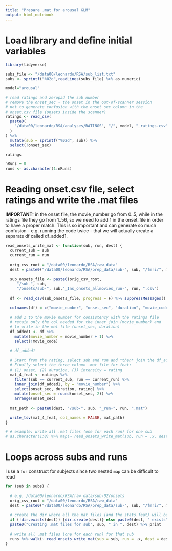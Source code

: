```yaml
---
title: "Prepare .mat for arousal GLM"
output: html_notebook
---
```


# Load library and define initial variables
```r
library(tidyverse)

subs_file <- "/data00/leonardo/RSA/sub_list.txt"
subs <- sprintf("%02d",readLines(subs_file) %>% as.numeric)

model="arousal"

# read ratings and zeropad the sub number
# remove the onset_sec - the onset in the out-of-scanner session
# not to generate confusion with the onset_sec column in the 
# onset.csv file (onsets inside the scanner)
ratings <- read_csv(
  paste0(
    "/data00/leonardo/RSA/analyses/RATINGS", "/", model, "_ratings.csv"
  )
) %>% 
  mutate(sub = sprintf("%02d", sub)) %>% 
  select(!onset_sec)

ratings

nRuns = 8
runs <- as.character(1:nRuns)
```


# Reading onset.csv file, select ratings and write the .mat files
**IMPORTANT:** in the onset file, the movie_number go from 0..5, while in the ratings file they go from 1..56, so we need to add 1 in the onset_file in order to have a proper match. This is so important and can generate so much confusion - e.g. running the code twice - that we will actually create a separate df called df_added1.
```r

read_onsets_write_mat <- function(sub, run, dest) {
  current_sub = sub
  current_run = run
  
  orig_csv_root = "/data00/leonardo/RSA/raw_data"
  dest = paste0("/data00/leonardo/RSA/prep_data/sub-", sub, "/fmri/", model)
  
  sub_onsets_file <- paste0(orig_csv_root,
     "/sub-", sub,
     "/onsets/sub-", sub,"_Ins_onsets_allmovies_run-", run, ".csv")
  
  df <- read_csv(sub_onsets_file, progress = F) %>% suppressMessages()
  
  colnames(df) = c("movie_number", "onset_sec", "duration", "movie_code")
  
  # add 1 to the movie number for consistency with the ratings file
  # retain only the col needed for the inner_join (movie_number) and
  # to write in the mat file (onset_sec, duration)
  df_added1 <- df %>% 
    mutate(movie_number = movie_number + 1) %>% 
    select(!movie_code)
   
  # df_added1
  
  # Start from the rating, select sub and run and *then* join the df_added1
  # Finally select the three column .mat file for feat:
  # (1) onset, (2) duration, (3) intensity = rating
  mat_4_feat <- ratings %>% 
    filter(sub == current_sub, run == current_run) %>% 
    inner_join(df_added1, by = "movie_number") %>% 
    select(onset_sec, duration, rating) %>% 
    mutate(onset_sec = round(onset_sec, 2)) %>% 
    arrange(onset_sec)
   
  mat_path <- paste0(dest, "/sub-", sub, "_run-", run, ".mat")
    
  write_tsv(mat_4_feat, col_names = FALSE, mat_path)
}

# # example: write all .mat files (one for each run) for one sub
# as.character(1:8) %>% map(~ read_onsets_write_mat(sub, run = .x, dest = dest))

```




# Loops across subs and runs
I use a `for` construct for subjects since two nested `map` can be difficult to read 
```r

for (sub in subs) {
  
  # e.g. /data00/leonardo/RSA/raw_data/sub-02/onsets
  orig_csv_root = "/data00/leonardo/RSA/raw_data"
  dest = paste0("/data00/leonardo/RSA/prep_data/sub-", sub, "/fmri/", model)
  
  # create the dir where all the mat files (and the stats.feat) will be stored
  if (!dir.exists(dest)) {dir.create(dest)} else paste0(dest, " exists")
  paste0("Creating .mat files for sub", sub, " in ", dest) %>% print
  
  # write all .mat files (one for each run) for that sub
  runs %>% walk(~ read_onsets_write_mat(sub = sub, run = .x, dest = dest))
}

```
























